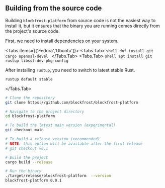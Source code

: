 
## Building from the source code

Building `blockfrost-platform` from source code is not the easiest way to
install it, but it ensures that the binary you are running comes directly
from the project's source code.

First, we need to install dependencies on your system.

<Tabs items={['Fedora','Ubuntu']}>
  <Tabs.Tab>
    ```shell
    dnf install git cargo openssl-devel
    ```
  </Tabs.Tab>
  <Tabs.Tab>
    ```shell
    apt install git rustup libssl-dev pkg-config
    ```

   After installing `rustup`, you need to switch to latest stable Rust.
   ```shell
   rustup default stable
   ```
  </Tabs.Tab>
</Tabs>


```bash
# Clone the repository
git clone https://github.com/blockfrost/blockfrost-platform

# Navigate to the project directory
cd blockfrost-platform

# To build the latest main version (experimental)
git checkout main

# To build a release version (recommended)
# NOTE: this option will be available after the first release
# git checkout v0.1 

# Build the project
cargo build --release

# Run the binary
./target/release/blockfrost-platform  --version
blockfrost-platform 0.0.1
```
